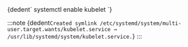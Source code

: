 
<CodeBlock language="bash">
    {dedent`
        systemctl enable kubelet
    `}
</CodeBlock>

:::note
<CodeBlock language="bash">
    {dedent`
        Created symlink /etc/systemd/system/multi-user.target.wants/kubelet.service → /usr/lib/systemd/system/kubelet.service.
    `}
</CodeBlock>
:::

